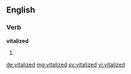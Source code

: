 ==English==

===Verb===
'''vitalized'''

# {{en-past of|vitalize}}

[[de:vitalized]]
[[mg:vitalized]]
[[sv:vitalized]]
[[vi:vitalized]]